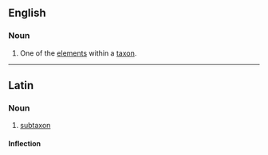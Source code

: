 ==English==

===Noun===
{{en-noun|subtaxa}}

# {{taxonomy}} One of the [[elements]] within a [[taxon]].

----

==Latin==

===Noun===
{{la-noun|subtaxon|subtaxi|subtaxī|n|second}}

# [[#English|subtaxon]]

====Inflection====
{{la-decl-2nd-Greek-N|subtax}}